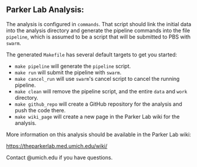 == Parker Lab Analysis: {{ANALYSIS_NAME}} ==

The analysis is configured in <code>commands</code>. That script
should link the initial data into the analysis directory and generate
the pipeline commands into the file <code>pipeline</code>, which is
assumed to be a script that will be submitted to PBS with
<code>swarm</code>.

The generated <code>Makefile</code> has several default targets to get
you started:

* <code>make pipeline</code> will generate the <code>pipeline</code> script.
* <code>make run</code> will submit the pipeline with <code>swarm</code>.
* <code>make cancel_run</code> will use <code>swarm</code>'s cancel script to cancel the running pipeline.
* <code>make clean</code> will remove the pipeline script, and the entire <code>data</code> and <code>work</code> directory.
* <code>make github_repo</code> will create a GitHub repository for the analysis and push the code there.
* <code>make wiki_page</code> will create a new page in the Parker Lab wiki for the analysis.

More information on this analysis should be available in the Parker Lab wiki:

https://theparkerlab.med.umich.edu/wiki/{{ANALYSIS_WIKINAME}}

Contact {{AUTHOR}}@umich.edu if you have questions.
